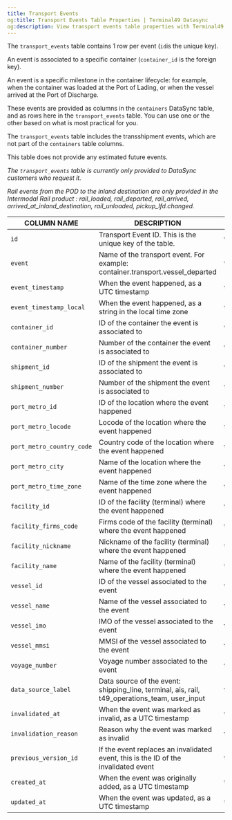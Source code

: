 ```yaml
---
title: Transport Events
og:title: Transport Events Table Properties | Terminal49 Datasync
og:description: View transport events table properties with Terminal49's Datasync to manage shipment tracking.
---
```

The `transport_events` table contains 1 row per event (`id`is the unique key).

An event is associated to a specific container (`container_id` is the foreign key).

An event is a specific milestone in the container lifecycle: for example, when the container was loaded at the Port of Lading, or when the vessel arrived at the Port of Discharge.

These events are provided as columns in the `containers` DataSync table, and as rows here in the `transport_events` table. You can use one or the other based on what is most practical for you.

The `transport_events` table includes the transshipment events, which are not part of the `containers` table columns.

This table does not provide any estimated future events.

_The `transport_events` table is currently only provided to DataSync customers who request it._

_Rail events from the POD to the inland destination are only provided in the Intermodal Rail product : rail_loaded, rail_departed, rail_arrived, arrived_at_inland_destination, rail_unloaded, pickup_lfd.changed._

| COLUMN NAME               | DESCRIPTION                                                                                   | TYPE        |
|---------------------------|-----------------------------------------------------------------------------------------------|-------------|
| `id`                      | Transport Event ID. This is the unique key of the table.                                      | `text`      |
| `event`                   | Name of the transport event. For example: container.transport.vessel_departed                 | `text`      |
| `event_timestamp`         | When the event happened, as a UTC timestamp                                                   | `timestamp` |
| `event_timestamp_local`   | When the event happened, as a string in the local time zone                                   | `text`      |
| `container_id`            | ID of the container the event is associated to                                                | `text`      |
| `container_number`        | Number of the container the event is associated to                                            | `text`      |
| `shipment_id`             | ID of the shipment the event is associated to                                                 | `text`      |
| `shipment_number`         | Number of the shipment the event is associated to                                             | `text`      |
| `port_metro_id`           | ID of the location where the event happened                                                   | `text`      |
| `port_metro_locode`       | Locode of the location where the event happened                                               | `text`      |
| `port_metro_country_code` | Country code of the location where the event happened                                         | `text`      |
| `port_metro_city`         | Name of the location where the event happened                                                 | `text`      |
| `port_metro_time_zone`    | Name of the time zone where the event happened                                                | `text`      |
| `facility_id`             | ID of the facility (terminal) where the event happened                                        | `text`      |
| `facility_firms_code`     | Firms code of the facility (terminal) where the event happened                                | `text`      |
| `facility_nickname`       | Nickname of the facility (terminal) where the event happened                                  | `text`      |
| `facility_name`           | Name of the facility (terminal) where the event happened                                      | `text`      |
| `vessel_id`               | ID of the vessel associated to the event                                                      | `text`      |
| `vessel_name`             | Name of the vessel associated to the event                                                    | `text`      |
| `vessel_imo`              | IMO of the vessel associated to the event                                                     | `text`      |
| `vessel_mmsi`             | MMSI of the vessel associated to the event                                                    | `text`      |
| `voyage_number`           | Voyage number associated to the event                                                         | `text`      |
| `data_source_label`       | Data source of the event: shipping_line, terminal, ais, rail, t49_operations_team, user_input | `text`      |
| `invalidated_at`          | When the event was marked as invalid, as a UTC timestamp                                      | `timestamp` |
| `invalidation_reason`     | Reason why the event was marked as invalid                                                    | `text`      |
| `previous_version_id`     | If the event replaces an invalidated event, this is the ID of the invalidated event           | `text`      |
| `created_at`              | When the event was originally added, as a UTC timestamp                                       | `timestamp` |
| `updated_at`              | When the event was updated, as a UTC timestamp                                                | `timestamp` |
